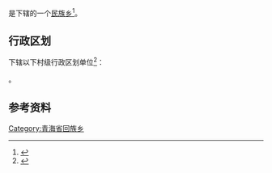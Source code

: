 {{中国乡级行政区|63/21/21/203/000}}

'''{{PAGENAMEBASE}}'''是{{PRC admin/fullname|63/21/21/203/000|3}}下辖的一个[[民族乡|民族乡]]<ref>{{PRC admin/ref sgc|{{PRC admin/parent|63/21/21/203/000}}}}</ref>。

== 行政区划 ==
{{PAGENAMEBASE}}下辖以下村级行政区划单位<ref>{{PRC admin/ref sgc|63/21/21/203/000}}</ref>：

{{PRC admin/children|63/21/21/203/000}}。

== 参考资料 ==
{{reflist}}

{{青海行政区划小作品}}
{{PRC admin/navcat|63/21/21/203/000}}
[[Category:青海省回族乡|Category:青海省回族乡]]